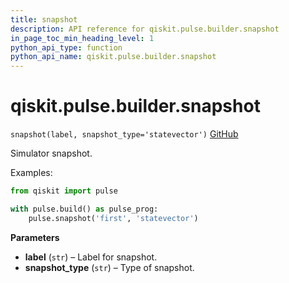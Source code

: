 ```yaml
---
title: snapshot
description: API reference for qiskit.pulse.builder.snapshot
in_page_toc_min_heading_level: 1
python_api_type: function
python_api_name: qiskit.pulse.builder.snapshot
---
```


<span id="qiskit-pulse-builder-snapshot" />

# qiskit.pulse.builder.snapshot

<span id="qiskit.pulse.builder.snapshot" />

`snapshot(label, snapshot_type='statevector')` [GitHub](https://github.com/qiskit/qiskit/tree/stable/0.16/qiskit/pulse/builder.py "view source code")

Simulator snapshot.

Examples:

```python
from qiskit import pulse

with pulse.build() as pulse_prog:
    pulse.snapshot('first', 'statevector')
```

**Parameters**

*   **label** (`str`) – Label for snapshot.
*   **snapshot\_type** (`str`) – Type of snapshot.

